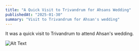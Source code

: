 ```yaml
---
title: "A Quick Visit to Trivandrum for Ahsans Wedding"
publishedAt: "2025-01-30"
summary: "Visit to Trivandrum for Ahsan's wedding"
---
```


It was a quick visit to Trivandrum to attend Ahsan's wedding.

![Alt Text](../images/2025-01-30/AgACAgUAAxkBAAPjZ5uh51mgyyTX1Kz6iQdhBAfAUiYAAsTCMRuiGOFUTbgpEDo_ZbABAAMCAAN5AAM2BA.jpg)


